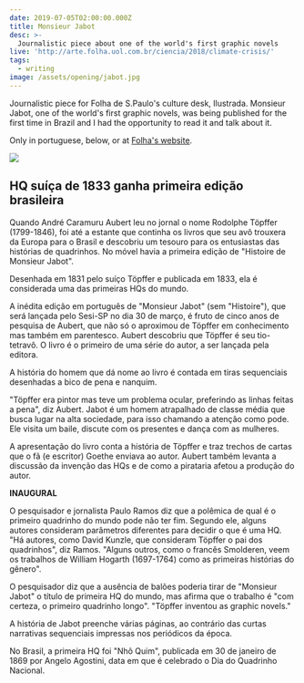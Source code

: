 ```yaml
---
date: 2019-07-05T02:00:00.000Z
title: Monsieur Jabot
desc: >-
  Journalistic piece about one of the world's first graphic novels
live: 'http://arte.folha.uol.com.br/ciencia/2018/climate-crisis/'
tags:
  - writing
image: /assets/opening/jabot.jpg
---
```


Journalistic piece for Folha de S.Paulo's culture desk, Ilustrada. Monsieur Jabot, one of the world's first graphic novels, was being published for the first time in Brazil and I had the opportunity to read it and talk about it.

Only in portuguese, below, or at [Folha's website](https://www1.folha.uol.com.br/ilustrada/2017/03/1869069-hq-suica-de-1833-ganha-primeira-edicao-brasileira.shtml).

![](/jabot.jpeg)

## HQ suíça de 1833 ganha primeira edição brasileira

Quando André Caramuru Aubert leu no jornal o nome Rodolphe Töpffer (1799-1846), foi até a estante que continha os livros que seu avô trouxera da Europa para o Brasil e descobriu um tesouro para os entusiastas das histórias de quadrinhos. No móvel havia a primeira edição de "Histoire de Monsieur Jabot".

Desenhada em 1831 pelo suíço Töpffer e publicada em 1833, ela é considerada uma das primeiras HQs do mundo.

A inédita edição em português de "Monsieur Jabot" (sem "Histoire"), que será lançada pelo Sesi-SP no dia 30 de março, é fruto de cinco anos de pesquisa de Aubert, que não só o aproximou de Töpffer em conhecimento mas também em parentesco. Aubert descobriu que Töpffer é seu tio-tetravô. O livro é o primeiro de uma série do autor, a ser lançada pela editora.

A história do homem que dá nome ao livro é contada em tiras sequenciais desenhadas a bico de pena e nanquim.

"Töpffer era pintor mas teve um problema ocular, preferindo as linhas feitas a pena", diz Aubert. Jabot é um homem atrapalhado de classe média que busca lugar na alta sociedade, para isso chamando a atenção como pode. Ele visita um baile, discute com os presentes e dança com as mulheres.

A apresentação do livro conta a história de Töpffer e traz trechos de cartas que o fã (e escritor) Goethe enviava ao autor. Aubert também levanta a discussão da invenção das HQs e de como a pirataria afetou a produção do autor.

**INAUGURAL**

O pesquisador e jornalista Paulo Ramos diz que a polêmica de qual é o primeiro quadrinho do mundo pode não ter fim. Segundo ele, alguns autores consideram parâmetros diferentes para decidir o que é uma HQ. "Há autores, como David Kunzle, que consideram Töpffer o pai dos quadrinhos", diz Ramos. "Alguns outros, como o francês Smolderen, veem os trabalhos de William Hogarth (1697-1764) como as primeiras histórias do gênero".

O pesquisador diz que a ausência de balões poderia tirar de "Monsieur Jabot" o título de primeira HQ do mundo, mas afirma que o trabalho é "com certeza, o primeiro quadrinho longo". "Töpffer inventou as graphic novels."

A história de Jabot preenche várias páginas, ao contrário das curtas narrativas sequenciais impressas nos periódicos da época.

No Brasil, a primeira HQ foi "Nhô Quim", publicada em 30 de janeiro de 1869 por Angelo Agostini, data em que é celebrado o Dia do Quadrinho Nacional.
